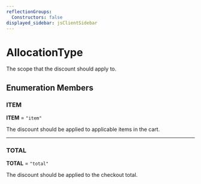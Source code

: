 ```yaml
---
reflectionGroups:
  Constructors: false
displayed_sidebar: jsClientSidebar
---
```



# AllocationType

The scope that the discount should apply to.

## Enumeration Members

### ITEM

 **ITEM** = `"item"`

The discount should be applied to applicable items in the cart.

___

### TOTAL

 **TOTAL** = `"total"`

The discount should be applied to the checkout total.
